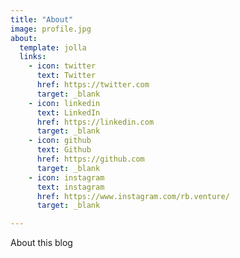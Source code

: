 ```yaml
---
title: "About"
image: profile.jpg
about:
  template: jolla
  links:
    - icon: twitter
      text: Twitter
      href: https://twitter.com
      target: _blank
    - icon: linkedin
      text: LinkedIn
      href: https://linkedin.com
      target: _blank
    - icon: github
      text: Github
      href: https://github.com
      target: _blank
    - icon: instagram
      text: instagram
      href: https://www.instagram.com/rb.venture/
      target: _blank

---
```


About this blog
